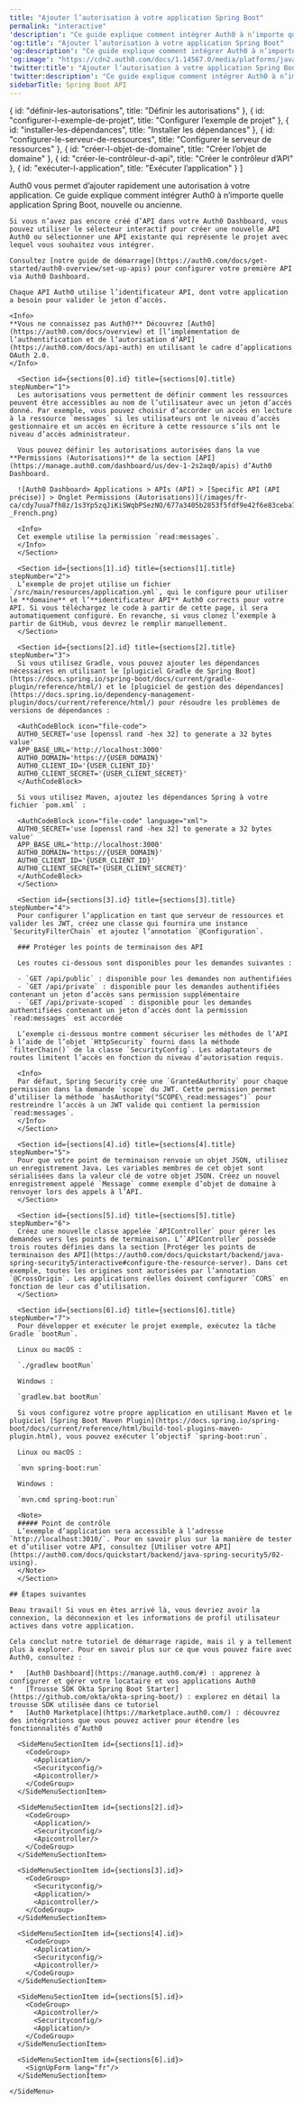 ```yaml
---
title: "Ajouter l’autorisation à votre application Spring Boot"
permalink: "interactive"
'description': "Ce guide explique comment intégrer Auth0 à n’importe quelle application Spring Boot, nouvelle ou ancienne."
'og:title': "Ajouter l’autorisation à votre application Spring Boot"
'og:description': "Ce guide explique comment intégrer Auth0 à n’importe quelle application Spring Boot, nouvelle ou ancienne."
'og:image': "https://cdn2.auth0.com/docs/1.14567.0/media/platforms/java.png"
'twitter:title': "Ajouter l’autorisation à votre application Spring Boot"
'twitter:description': "Ce guide explique comment intégrer Auth0 à n’importe quelle application Spring Boot, nouvelle ou ancienne."
sidebarTitle: Spring Boot API
---
```



  { id: "définir-les-autorisations", title: "Définir les autorisations" },
  { id: "configurer-l-exemple-de-projet", title: "Configurer l’exemple de projet" },
  { id: "installer-les-dépendances", title: "Installer les dépendances" },
  { id: "configurer-le-serveur-de-ressources", title: "Configurer le serveur de ressources" },
  { id: "créer-l-objet-de-domaine", title: "Créer l’objet de domaine" },
  { id: "créer-le-contrôleur-d-api", title: "Créer le contrôleur d’API" },
  { id: "exécuter-l-application", title: "Exécuter l’application" }
]

<Recipe>
  <Content>
    Auth0 vous permet d’ajouter rapidement une autorisation à votre application. Ce guide explique comment intégrer Auth0 à n’importe quelle application Spring Boot, nouvelle ou ancienne.

    Si vous n’avez pas encore créé d’API dans votre Auth0 Dashboard, vous pouvez utiliser le sélecteur interactif pour créer une nouvelle API Auth0 ou sélectionner une API existante qui représente le projet avec lequel vous souhaitez vous intégrer.

    Consultez [notre guide de démarrage](https://auth0.com/docs/get-started/auth0-overview/set-up-apis) pour configurer votre première API via Auth0 Dashboard.

    Chaque API Auth0 utilise l’identificateur API, dont votre application a besoin pour valider le jeton d’accès.

    <Info>
    **Vous ne connaissez pas Auth0?** Découvrez [Auth0](https://auth0.com/docs/overview) et [l’implémentation de l’authentification et de l’autorisation d’API](https://auth0.com/docs/api-auth) en utilisant le cadre d’applications OAuth 2.0.
    </Info>

      <Section id={sections[0].id} title={sections[0].title} stepNumber="1">
      Les autorisations vous permettent de définir comment les ressources peuvent être accessibles au nom de l’utilisateur avec un jeton d’accès donné. Par exemple, vous pouvez choisir d’accorder un accès en lecture à la ressource `messages` si les utilisateurs ont le niveau d’accès gestionnaire et un accès en écriture à cette ressource s’ils ont le niveau d’accès administrateur.

      Vous pouvez définir les autorisations autorisées dans la vue **Permissions (Autorisations)** de la section [API](https://manage.auth0.com/dashboard/us/dev-1-2s2aq0/apis) d’Auth0 Dashboard.

      ![Auth0 Dashboard> Applications > APIs (API) > [Specific API (API précise)] > Onglet Permissions (Autorisations)](/images/fr-ca/cdy7uua7fh8z/1s3Yp5zqJiKiSWqbPSezNO/677a3405b2853f5fdf9e42f6e83ceba7/Quickstarts_API_-_French.png)

      <Info>
      Cet exemple utilise la permission `read:messages`.
      </Info>
      </Section>

      <Section id={sections[1].id} title={sections[1].title} stepNumber="2">
      L’exemple de projet utilise un fichier `/src/main/resources/application.yml`, qui le configure pour utiliser le **domaine** et l’**identificateur API** Auth0 corrects pour votre API. Si vous téléchargez le code à partir de cette page, il sera automatiquement configuré. En revanche, si vous clonez l’exemple à partir de GitHub, vous devrez le remplir manuellement.
      </Section>

      <Section id={sections[2].id} title={sections[2].title} stepNumber="3">
      Si vous utilisez Gradle, vous pouvez ajouter les dépendances nécessaires en utilisant le [plugiciel Gradle de Spring Boot](https://docs.spring.io/spring-boot/docs/current/gradle-plugin/reference/html/) et le [plugiciel de gestion des dépendances](https://docs.spring.io/dependency-management-plugin/docs/current/reference/html/) pour résoudre les problèmes de versions de dépendances :

      <AuthCodeBlock icon="file-code">
      AUTH0_SECRET='use [openssl rand -hex 32] to generate a 32 bytes value'
      APP_BASE_URL='http://localhost:3000'
      AUTH0_DOMAIN='https://{USER_DOMAIN}'
      AUTH0_CLIENT_ID='{USER_CLIENT_ID}'
      AUTH0_CLIENT_SECRET='{USER_CLIENT_SECRET}'
      </AuthCodeBlock>

      Si vous utilisez Maven, ajoutez les dépendances Spring à votre fichier `pom.xml` :

      <AuthCodeBlock icon="file-code" language="xml">
      AUTH0_SECRET='use [openssl rand -hex 32] to generate a 32 bytes value'
      APP_BASE_URL='http://localhost:3000'
      AUTH0_DOMAIN='https://{USER_DOMAIN}'
      AUTH0_CLIENT_ID='{USER_CLIENT_ID}'
      AUTH0_CLIENT_SECRET='{USER_CLIENT_SECRET}'
      </AuthCodeBlock>
      </Section>

      <Section id={sections[3].id} title={sections[3].title} stepNumber="4">
      Pour configurer l’application en tant que serveur de ressources et valider les JWT, créez une classe qui fournira une instance `SecurityFilterChain` et ajoutez l’annotation `@Configuration`.

      ### Protéger les points de terminaison des API

      Les routes ci-dessous sont disponibles pour les demandes suivantes :

      - `GET /api/public` : disponible pour les demandes non authentifiées
      - `GET /api/private` : disponible pour les demandes authentifiées contenant un jeton d’accès sans permission supplémentaire
      - `GET /api/private-scoped` : disponible pour les demandes authentifiées contenant un jeton d’accès dont la permission `read:messages` est accordée

      L’exemple ci-dessous montre comment sécuriser les méthodes de l’API à l’aide de l’objet `HttpSecurity` fourni dans la méthode `filterChain()` de la classe `SecurityConfig`. Les adaptateurs de routes limitent l’accès en fonction du niveau d’autorisation requis.

      <Info>
      Par défaut, Spring Security crée une `GrantedAuthority` pour chaque permission dans la demande `scope` du JWT. Cette permission permet d’utiliser la méthode `hasAuthority("SCOPE\_read:messages")` pour restreindre l’accès à un JWT valide qui contient la permission `read:messages`.
      </Info>
      </Section>

      <Section id={sections[4].id} title={sections[4].title} stepNumber="5">
      Pour que votre point de terminaison renvoie un objet JSON, utilisez un enregistrement Java. Les variables membres de cet objet sont sérialisées dans la valeur clé de votre objet JSON. Créez un nouvel enregistrement appelé `Message` comme exemple d’objet de domaine à renvoyer lors des appels à l’API.
      </Section>

      <Section id={sections[5].id} title={sections[5].title} stepNumber="6">
      Créez une nouvelle classe appelée `APIController` pour gérer les demandes vers les points de terminaison. L’`APIController` possède trois routes définies dans la section [Protéger les points de terminaison des API](https://auth0.com/docs/quickstart/backend/java-spring-security5/interactive#configure-the-resource-server). Dans cet exemple, toutes les origines sont autorisées par l’annotation `@CrossOrigin`. Les applications réelles doivent configurer `CORS` en fonction de leur cas d’utilisation.
      </Section>

      <Section id={sections[6].id} title={sections[6].title} stepNumber="7">
      Pour développer et exécuter le projet exemple, exécutez la tâche Gradle `bootRun`.

      Linux ou macOS :

      `./gradlew bootRun`

      Windows :

      `gradlew.bat bootRun`

      Si vous configurez votre propre application en utilisant Maven et le plugiciel [Spring Boot Maven Plugin](https://docs.spring.io/spring-boot/docs/current/reference/html/build-tool-plugins-maven-plugin.html), vous pouvez exécuter l’objectif `spring-boot:run`.

      Linux ou macOS :

      `mvn spring-boot:run`

      Windows :

      `mvn.cmd spring-boot:run`

      <Note>
      ##### Point de contrôle
      L’exemple d’application sera accessible à l’adresse `http://localhost:3010/`. Pour en savoir plus sur la manière de tester et d’utiliser votre API, consultez [Utiliser votre API](https://auth0.com/docs/quickstart/backend/java-spring-security5/02-using).
      </Note>
      </Section>

    ## Étapes suivantes

    Beau travail! Si vous en êtes arrivé là, vous devriez avoir la connexion, la déconnexion et les informations de profil utilisateur actives dans votre application.

    Cela conclut notre tutoriel de démarrage rapide, mais il y a tellement plus à explorer. Pour en savoir plus sur ce que vous pouvez faire avec Auth0, consultez :

    *   [Auth0 Dashboard](https://manage.auth0.com/#) : apprenez à configurer et gérer votre locataire et vos applications Auth0
    *   [Trousse SDK Okta Spring Boot Starter](https://github.com/okta/okta-spring-boot/) : explorez en détail la trousse SDK utilisée dans ce tutoriel
    *   [Auth0 Marketplace](https://marketplace.auth0.com/) : découvrez des intégrations que vous pouvez activer pour étendre les fonctionnalités d’Auth0
  </Content>

  <SideMenu sections={sections}>
      <SideMenuSectionItem id={sections[0].id}>
        <SignUpForm lang="fr"/>
      </SideMenuSectionItem>

      <SideMenuSectionItem id={sections[1].id}>
        <CodeGroup>
          <Application/>
          <Securityconfig/>
          <Apicontroller/>
        </CodeGroup>
      </SideMenuSectionItem>

      <SideMenuSectionItem id={sections[2].id}>
        <CodeGroup>
          <Application/>
          <Securityconfig/>
          <Apicontroller/>
        </CodeGroup>
      </SideMenuSectionItem>

      <SideMenuSectionItem id={sections[3].id}>
        <CodeGroup>
          <Securityconfig/>
          <Application/>
          <Apicontroller/>
        </CodeGroup>
      </SideMenuSectionItem>

      <SideMenuSectionItem id={sections[4].id}>
        <CodeGroup>
          <Application/>
          <Securityconfig/>
          <Apicontroller/>
        </CodeGroup>
      </SideMenuSectionItem>

      <SideMenuSectionItem id={sections[5].id}>
        <CodeGroup>
          <Apicontroller/>
          <Securityconfig/>
          <Application/>
        </CodeGroup>
      </SideMenuSectionItem>

      <SideMenuSectionItem id={sections[6].id}>
        <SignUpForm lang="fr"/>
      </SideMenuSectionItem>

    </SideMenu>
</Recipe>
